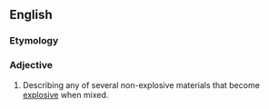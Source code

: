 ==English==

===Etymology===
{{rfe|lang=en}}

===Adjective===
{{en-adj}}

# Describing any of several non-explosive materials that become [[explosive]] when mixed.